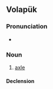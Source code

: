 ==Volapük==

===Pronunciation===
* {{IPA|vo|[ksab]}}

===Noun===
{{vo-noun}}

# [[axle]]

====Declension====
{{vo-decl-noun}}